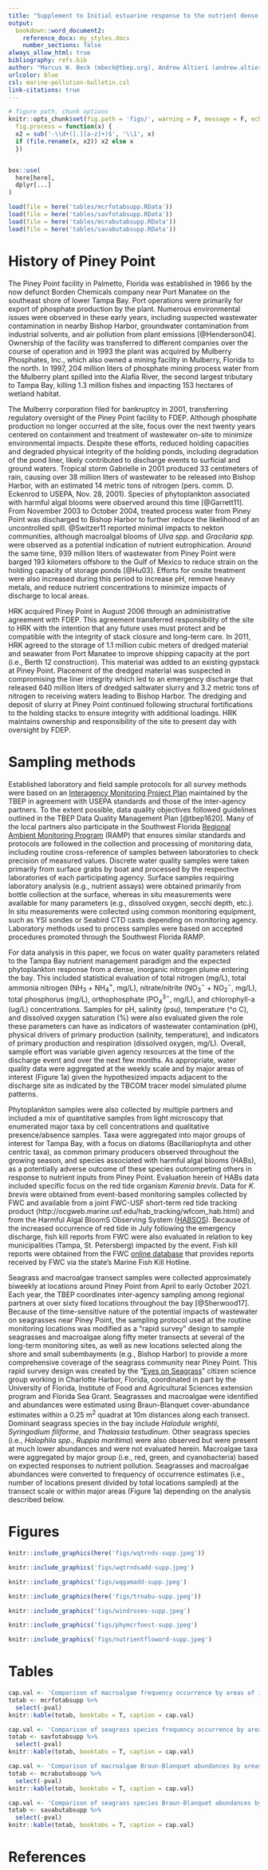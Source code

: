 ```yaml
---
title: "Supplement to Initial estuarine response to the nutrient dense Piney Point wastewater discharge into Tampa Bay, Florida"
output: 
  bookdown::word_document2:
    reference_docx: my_styles.docx
    number_sections: false
always_allow_html: true
bibliography: refs.bib
author: "Marcus W. Beck (mbeck@tbep.org), Andrew Altieri (andrew.altieri@essie.ufl.edu), Christine Angelini (christine.angelini@essie.ufl.edu), Maya C. Burke (mburke@tbep.org), Jing Chen (jchen15@usf.edu), Diana W. Chin (diwchin@gmail.com), Emma E. Dontis (edontis@co.pinellas.fl.us), Jayne Gardiner (jgardiner@ncf.edu), Jessica Lewis (jlewis@tbep.org), Yonggang Liu (yliu@usf.edu),  Cary Lopez (cary.lopez@myfwc.com), Miles Medina (miles.medina@ufl.edu), Elise Morrison (elise.morrison@essie.ufl.edu), Edward J. Phlips (phlips@ufl.edu), Mark Rains (Mark.Rains@floridadep.gov), Gary E. Raulerson (graulerson@tbep.org), Sheila Scolaro (sscolar@tbep.org), Edward T. Sherwood (esherwood@tbep.org), David Tomasko (dave@sarasotabay.org), Bob Weisberg (weisberg@usf.edu), Nijole Wellendorf (nijole.wellendorf@floridadep.org), Joe Whalen (jwhalen@tbep.org)"
urlcolor: blue
csl: marine-pollution-bulletin.csl
link-citations: true
---
```

  
  
```r
# figure path, chunk options
knitr::opts_chunk$set(fig.path = 'figs/', warning = F, message = F, echo = F, cache = F, dev.args = list(family = 'serif'), dpi = 300, warning = F,
  fig.process = function(x) {
  x2 = sub('-\\d+([.][a-z]+)$', '\\1', x)
  if (file.rename(x, x2)) x2 else x
  })


box::use(
  here[here],
  dplyr[...]
)

load(file = here('tables/mcrfotabsupp.RData'))
load(file = here('tables/savfotabsupp.RData'))
load(file = here('tables/mcrabutabsupp.RData'))
load(file = here('tables/savabutabsupp.RData'))
```

# History of Piney Point 

The Piney Point facility in Palmetto, Florida was established in 1966 by the now defunct Borden Chemicals company near Port Manatee on the southeast shore of lower Tampa Bay. Port operations were primarily for export of phosphate production by the plant.  Numerous environmental issues were observed in these early years, including suspected wastewater contamination in nearby Bishop Harbor, groundwater contamination from industrial solvents, and air pollution from plant emissions [@Henderson04].  Ownership of the facility was transferred to different companies over the course of operation and in 1993 the plant was acquired by Mulberry Phosphates, Inc., which also owned a mining facility in Mulberry, Florida to the north.  In 1997, 204 million liters of phosphate mining process water from the Mulberry plant spilled into the Alafia River, the second largest tributary to Tampa Bay, killing 1.3 million fishes and impacting 153 hectares of wetland habitat. 

The Mulberry corporation filed for bankruptcy in 2001, transferring regulatory oversight of the Piney Point facility to FDEP.  Although phosphate production no longer occurred at the site, focus over the next twenty years centered on containment and treatment of wastewater on-site to minimize environmental impacts.  Despite these efforts, reduced holding capacities and degraded physical integrity of the holding ponds, including degradation of the pond liner, likely contributed to discharge events to surficial and ground waters.  Tropical storm Gabrielle in 2001 produced 33 centimeters of rain, causing over 38 million liters of wastewater to be released into Bishop Harbor, with an estimated 14 metric tons of nitrogen (pers. comm. D. Eckenrod to USEPA, Nov. 28, 2001).  Species of phytoplankton associated with harmful algal blooms were observed around this time [@Garrett11]. From November 2003 to October 2004, treated process water from Piney Point was discharged to Bishop Harbor to further reduce the likelihood of an uncontrolled spill. @Switzer11 reported minimal impacts to nekton communities, although macroalgal blooms of *Ulva spp.* and *Gracilaria spp.* were observed as a potential indication of nutrient eutrophication. Around the same time, 939 million liters of wastewater from Piney Point were barged 193 kilometers offshore to the Gulf of Mexico to reduce strain on the holding capacity of storage ponds [@Hu03].  Efforts for onsite treatment were also increased during this period to increase pH, remove heavy metals, and reduce nutrient concentrations to minimize impacts of discharge to local areas. 

HRK acquired Piney Point in August 2006 through an administrative agreement with FDEP.  This agreement transferred responsibility of the site to HRK with the intention that any future uses must protect and be compatible with the integrity of stack closure and long-term care.  In 2011, HRK agreed to the storage of 1.1 million cubic meters of dredged material and seawater from Port Manatee to improve shipping capacity at the port (i.e., Berth 12 construction).  This material was added to an existing gypstack at Piney Point. Placement of the dredged material was suspected in compromising the liner integrity which led to an emergency discharge that released 640 million liters of dredged saltwater slurry and 3.2 metric tons of nitrogen to receiving waters leading to Bishop Harbor. The dredging and deposit of slurry at Piney Point continued following structural fortifications to the holding stacks to ensure integrity with additional loadings.  HRK maintains ownership and responsibility of the site to present day with oversight by FDEP.

# Sampling methods 

Established laboratory and field sample protocols for all survey methods were based on an [Interagency Monitoring Project Plan](https://drive.google.com/drive/u/0/folders/1oBGvjdve-Gpo4Kn3Ovn8a8-yVoP25eec) maintained by the TBEP in agreement with USEPA standards and those of the inter-agency partners.  To the extent possible, data quality objectives followed guidelines outlined in the TBEP Data Quality Management Plan [@tbep1620]. Many of the local partners also participate in the Southwest Florida [Regional Ambient Monitoring Program](https://tbep.org/our-work/boards-committees/technical-advisory-committee/#ramp) (RAMP) that ensures similar standards and protocols are followed in the collection and processing of monitoring data, including routine cross-reference of samples between laboratories to check precision of measured values.  Discrete water quality samples were taken primarily from surface grabs by boat and processed by the respective laboratories of each participating agency.  Surface samples requiring laboratory analysis (e.g., nutrient assays) were obtained primarily from bottle collection at the surface, whereas in situ measurements were available for many parameters (e.g., dissolved oxygen, secchi depth, etc.).  In situ measurements were collected using common monitoring equipment, such as YSI sondes or Seabird CTD casts depending on monitoring agency.  Laboratory methods used to process samples were based on accepted procedures promoted through the Southwest Florida RAMP.

For data analysis in this paper, we focus on water quality parameters related to the Tampa Bay nutrient management paradigm and the expected phytoplankton response from a dense, inorganic nitrogen plume entering the bay.  This included statistical evaluation of total nitrogen (mg/L), total ammonia nitrogen (NH$_3$ + NH$_4^+$, mg/L), nitrate/nitrite (NO$_3^-$ + NO$_2^-$, mg/L), total phosphorus (mg/L), orthophosphate (PO$_4^{3-}$, mg/L), and chlorophyll-a (ug/L) concentrations.  Samples for pH, salinity (psu), temperature (^o C), and dissolved oxygen saturation (\%) were also evaluated given the role these parameters can have as indicators of wastewater contamination (pH), physical drivers of primary production (salinity, temperature), and indicators of primary production and respiration (dissolved oxygen, mg/L).  Overall, sample effort was variable given agency resources at the time of the discharge event and over the next few months.  As appropriate, water quality data were aggregated at the weekly scale and by major areas of interest (Figure 1a) given the hypothesized impacts adjacent to the discharge site as indicated by the TBCOM tracer model simulated plume patterns.  

Phytoplankton samples were also collected by multiple partners and included a mix of quantitative samples from light microscopy that enumerated major taxa by cell concentrations and qualitative presence/absence samples.  Taxa were aggregated into major groups of interest for Tampa Bay, with a focus on diatoms (Bacillariophyta and other centric taxa), as common primary producers observed throughout the growing season, and species associated with harmful algal blooms (HABs), as a potentially adverse outcome of these species outcompeting others in response to nutrient inputs from Piney Point.  Evaluation herein of HABs data included specific focus on the red tide organism *Karenia brevis*.  Data for *K. brevis* were obtained from event-based monitoring samples collected by FWC and available from a joint FWC-USF short-term red tide tracking product (http://ocgweb.marine.usf.edu/hab_tracking/wfcom_hab.html) and from the Harmful Algal BloomS Observing System ([HABSOS](https://habsos.noaa.gov/)).  Because of the increased occurrence of red tide in July following the emergency discharge, fish kill reports from FWC were also evaluated in relation to key municipalities (Tampa, St. Petersberg) impacted by the event. Fish kill reports were obtained from the FWC [online database](https://public.myfwc.com/fwri/FishKillReport/searchresults.aspx) that provides reports received by FWC via the state's Marine Fish Kill Hotline. 

Seagrass and macroalgae transect samples were collected approximately biweekly at locations around Piney Point from April to early October 2021.  Each year, the TBEP coordinates inter-agency sampling among regional partners at over sixty fixed locations throughout the bay [@Sherwood17]. Because of the time-sensitive nature of the potential impacts of wastewater on seagrasses near Piney Point, the sampling protocol used at the routine monitoring locations was modified as a "rapid survey" design to sample seagrasses and macroalgae along fifty meter transects at several of the long-term monitoring sites, as well as new locations selected along the shore and small subembayments (e.g., Bishop Harbor) to provide a more comprehensive coverage of the seagrass community near Piney Point.  This rapid survey design was created by the "[Eyes on Seagrass](http://blogs.ifas.ufl.edu/news/2019/03/19/citizen-scientists-needed-to-survey-seagrass-seaweed-in-charlotte-harbor/)" citizen science group working in Charlotte Harbor, Florida, coordinated in part by the University of Florida, Institute of Food and Agricultural Sciences extension program and Florida Sea Grant. Seagrasses and macroalgae were identified and abundances were estimated using Braun-Blanquet cover-abundance estimates within a 0.25 m$^2$ quadrat at 10m distances along each transect.  Dominant seagrass species in the bay include *Halodule wrightii*, *Syringodium filiforme*, and *Thalassia testudinum*.  Other seagrass species (i.e., *Halophila spp.*, *Ruppia maritima*) were also observed but were present at much lower abundances and were not evaluated herein.  Macroalgae taxa were aggregated by major group (i.e., red, green, and cyanobacteria) based on expected responses to nutrient pollution.  Seagrasses and macroalgae abundances were converted to frequency of occurrence estimates (i.e., number of locations present divided by total locations sampled) at the transect scale or within major areas (Figure 1a) depending on the analysis described below.  

# Figures

```r
knitr::include_graphics(here('figs/wqtrnds-supp.jpeg'))
```

```r
knitr::include_graphics('figs/wqtrndsadd-supp.jpeg')
```

```r
knitr::include_graphics('figs/wqgamadd-supp.jpeg')
```

```r
knitr::include_graphics(here('figs/trnabu-supp.jpeg'))
```

```r
knitr::include_graphics('figs/windroses-supp.jpeg')
```

```r
knitr::include_graphics('figs/phymcrfoest-supp.jpeg')
```

```r
knitr::include_graphics('figs/nutrientfloword-supp.jpeg')
```

# Tables

```r
cap.val <- 'Comparison of macroalgae frequency occurrence by areas of interest (Figure 1a) and month.  Overall signifance of differences of frequency occurrence between months for macroalgae groups and area combination are shown with Chi-squared statistics based on Kruskall-Wallis rank sum tests.  Multiple comparisons with Mann-Whitney U tests (Comp. column) were used to evaluate pairwise monthly frequency occurrences for each macroalgae group in each area.  Rows that share a letter within each area and macroalgae group combination have frequency occurrences that are not significantly different between month pairs. Probability values were adjusted for the pairwise comparisons using the Bonferroni method in @Holm79. ** p < 0.005, * p < 0.05, blank is not significant at $\\alpha$ = 0.05.'
totab <- mcrfotabsupp %>% 
  select(-pval)
knitr::kable(totab, booktabs = T, caption = cap.val)
```

```r
cap.val <- 'Comparison of seagrass species frequency occurrence by areas of interest (Figure 1a) and month.  Overall signifance of differences of frequency occurrence between months for seagrass species and area combination are shown with Chi-squared statistics based on Kruskall-Wallis rank sum tests.  Multiple comparisons with Mann-Whitney U tests (Comp. column) were used to evaluate pairwise monthly frequency occurrences for each seagrass species in each area.  Rows that share a letter within each area and seagrass species combination have frequency occurrences that are not significantly different between month pairs. Probability values were adjusted for the pairwise comparisons using the Bonferroni method in @Holm79. ** p < 0.005, * p < 0.05, blank is not significant at $\\alpha$ = 0.05.'
totab <- savfotabsupp %>% 
  select(-pval)
knitr::kable(totab, booktabs = T, caption = cap.val)
```

```r
cap.val <- 'Comparison of macroalgae Braun-Blanquet abundances by areas of interest (Figure 1a) and month.  Overall signifance of differences of abundances between months for macroalgae groups and area combination are shown with Chi-squared statistics based on Kruskall-Wallis rank sum tests.  Multiple comparisons with Mann-Whitney U tests (Comp. column) were used to evaluate pairwise monthly abundances for each macroalgae group in each area.  Rows that share a letter within each area and macroalgae group combination have abundances that are not significantly different between month pairs. Probability values were adjusted for the pairwise comparisons using the Bonferroni method in @Holm79. ** p < 0.005, * p < 0.05, blank is not significant at $\\alpha$ = 0.05.'
totab <- mcrabutabsupp %>% 
  select(-pval)
knitr::kable(totab, booktabs = T, caption = cap.val)
```

```r
cap.val <- 'Comparison of seagrass species Braun-Blanquet abundances by areas of interest (Figure 1a) and month.  Overall signifance of differences of abundances between months for seagrass species and area combination are shown with Chi-squared statistics based on Kruskall-Wallis rank sum tests.  Multiple comparisons with Mann-Whitney U tests (Comp. column) were used to evaluate pairwise monthly abudances for each seagrass species in each area.  Rows that share a letter within each area and seagrass species combination have abundances that are not significantly different between month pairs. Probability values were adjusted for the pairwise comparisons using the Bonferroni method in @Holm79. ** p < 0.005, * p < 0.05, blank is not significant at $\\alpha$ = 0.05.'
totab <- savabutabsupp %>% 
  select(-pval)
knitr::kable(totab, booktabs = T, caption = cap.val)
```

# References
